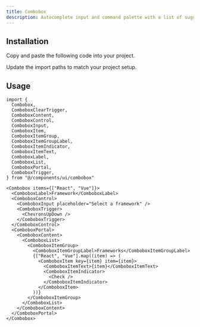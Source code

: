```yaml
---
title: Combobox
description: Autocomplete input and command palette with a list of suggestions.
---
```


<ComponentPreview name="combobox" />

## Installation

<ComponentInstall>

<Fragment slot="manual">

<Steps>

<Step>Copy and paste the following code into your project.</Step>

<ComponentSource path="registry/default/ui/combobox.tsx" />

<Step>Update the import paths to match your project setup.</Step>

</Steps>

</Fragment>

</ComponentInstall>

## Usage

```tsx
import {
  Combobox,
  ComboboxClearTrigger,
  ComboboxContent,
  ComboboxControl,
  ComboboxInput,
  ComboboxItem,
  ComboboxItemGroup,
  ComboboxItemGroupLabel,
  ComboboxItemIndicator,
  ComboboxItemText,
  ComboboxLabel,
  ComboboxList,
  ComboboxPortal,
  ComboboxTrigger,
} from "@/components/ui/combobox"
```

```tsx
<Combobox items={["React", "Vue"]}>
  <ComboboxLabel>Framework</ComboboxLabel>
  <ComboboxControl>
    <ComboboxInput placeholder="Select a framework" />
    <ComboboxTrigger>
      <ChevronsUpDown />
    </ComboboxTrigger>
  </ComboboxControl>
  <ComboboxPortal>
    <ComboboxContent>
      <ComboboxList>
        <ComboboxItemGroup>
          <ComboboxItemGroupLabel>Frameworks</ComboboxItemGroupLabel>
          {["React", "Vue"].map((item) => (
            <ComboboxItem key={item} item={item}>
              <ComboboxItemText>{item}</ComboboxItemText>
              <ComboboxItemIndicator>
                <Check />
              </ComboboxItemIndicator>
            </ComboboxItem>
          ))}
        </ComboboxItemGroup>
      </ComboboxList>
    </ComboboxContent>
  </ComboboxPortal>
</Combobox>
```
